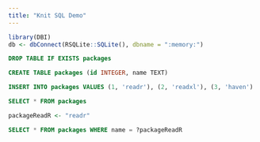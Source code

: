 ```yaml
---
title: "Knit SQL Demo"
---
```


```r
library(DBI)
db <- dbConnect(RSQLite::SQLite(), dbname = ":memory:")
```

```sql
DROP TABLE IF EXISTS packages
```

```sql
CREATE TABLE packages (id INTEGER, name TEXT)
```

```sql
INSERT INTO packages VALUES (1, 'readr'), (2, 'readxl'), (3, 'haven')
```

```sql
SELECT * FROM packages
```

```r
packageReadR <- "readr"
```

```sql
SELECT * FROM packages WHERE name = ?packageReadR
```
